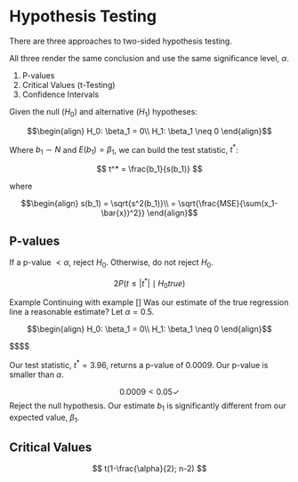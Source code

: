 # Hypothesis Testing

There are three approaches to two-sided hypothesis testing. 

All three render the same conclusion and use the same significance level, $\alpha$.

1. P-values
2. Critical Values (t-Testing)
3. Confidence Intervals


Given the null ($H_0$) and alternative ($H_1$) hypotheses: 

$$\begin{align}
H_0: \beta_1 = 0\\
H_1: \beta_1 \neq 0
\end{align}$$

Where $b_1\sim N$ and $E(b_1) = \beta_1$, we can build the test statistic, $t^*$: 

$$
t^* = \frac{b_1}{s(b_1)}
$$

where

$$\begin{align} 
s(b_1) = \sqrt{s^2(b_1)}\\
= \sqrt{\frac{MSE}{\sum(x_1-\bar{x})^2}}
\end{align}$$




## P-values

If a p-value $\lt\alpha$, reject $H_0$. Otherwise, do not reject $H_0$. 

$$ 2P(t \leq |t^*|\mid H_0 true)$$

:::{.callout .example}
[Example]{class="badge badge-warning"} Continuing with example [] Was our estimate of the true regression line a reasonable estimate? Let $\alpha = 0.5$. 

$$\begin{align}
H_0: \beta_1 = 0\\
H_1: \beta_1 \neq 0
\end{align}$$

$$\begin{align}
t^* = \frac{b_1}{s(b_1)}
t^* = \frac{0.8}{0.202} \approx 3.96

\end{align}$$

Our test statistic, $t^* = 3.96$, returns a p-value of $0.0009$. Our p-value is smaller than $\alpha$. 

$$0.0009 < 0.05 \checkmark$$
Reject the null hypothesis. Our estimate $b_1$ is significantly different from our expected value, $\beta_1$.

:::


## Critical Values

$$
t(1-\frac{\alpha}{2}; n-2)
$$